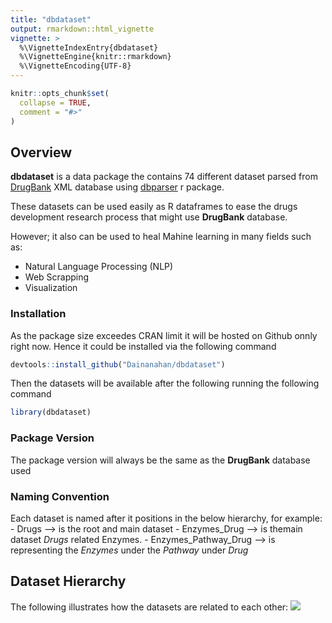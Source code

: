 ```yaml
---
title: "dbdataset"
output: rmarkdown::html_vignette
vignette: >
  %\VignetteIndexEntry{dbdataset}
  %\VignetteEngine{knitr::rmarkdown}
  %\VignetteEncoding{UTF-8}
---
```


```r
knitr::opts_chunk$set(
  collapse = TRUE,
  comment = "#>"
)
```

## Overview
**dbdataset** is a data package the contains 74 different dataset parsed from [DrugBank](https://www.drugbank.ca) XML database using [dbparser](https://dainanahan.github.io/dbparser/) r package.

These datasets can be used easily as R dataframes to ease the drugs development research  process that might use **DrugBank** database.

However; it also can be used to heal Mahine learning in many fields such as:

- Natural Language Processing (NLP)
- Web Scrapping
- Visualization

### Installation
As the package size exceedes CRAN limit it will be hosted on Github onnly right now. Hence it could be installed via the following command

```r
devtools::install_github("Dainanahan/dbdataset")
```

Then the datasets will be available after the following running the following command
```r
library(dbdataset)
```

### Package Version
The package version will always be the same as the **DrugBank** database used

### Naming Convention
Each dataset is named after it positions in the below hierarchy, for example:
- Drugs --> is the root and main dataset
- Enzymes_Drug --> is themain dataset *Drugs* related Enzymes.
- Enzymes_Pathway_Drug --> is representing the *Enzymes* under the *Pathway* under *Drug*

## Dataset Hierarchy
The following illustrates how the datasets are related to each other:
![](DrugBankDB.jpeg)
